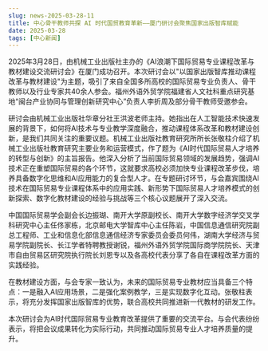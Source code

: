 ```yaml
---
slug: news-2025-03-28-11
title: 中心骨干教师共探 AI 时代国贸教育革新——厦门研讨会聚焦国家出版智库赋能
date: 2025-03-28
tags: [中心新闻]
---
```


<!-- ![](/img/news/2025-03-28-11.jpg) -->

<!-- 在此粘贴正文 -->

2025年3月28日，由机械工业出版社主办的《AI浪潮下国际贸易专业课程改革与教材建设交流研讨会》在厦门成功召开。本次研讨会以"以国家出版智库推动课程改革与教材建设"为主题，吸引了来自全国多所高校的国际贸易专业负责人、骨干教师以及行业专家共40余人参会。福州外语外贸学院福建省人文社科重点研究基地“闽台产业协同与管理创新研究中心”负责人李折周及部分骨干教师受邀参会。

研讨会由机械工业出版社华章分社王洪波老师主持。她指出在人工智能技术快速发展的背景下，如何将AI技术与专业教学深度融合，推动课程体系改革和教材建设创新，是我们共同关注的重要议题。机械工业出版社教育研究所所长张敬柱介绍了机械工业出版社教育研究主要业务和运营模式，作了题为《AI时代国际贸易人才培养的转型与创新》的主旨报告。他深入分析了当前国际贸易领域的发展趋势，强调AI技术正在重塑国际贸易的各个环节，这就要求高校必须加快专业课程改革步伐，培养具备数字化思维和AI应用能力的复合型人才。在专题研讨环节，与会嘉宾围绕AI技术在国际贸易专业课程体系中的应用实践、新形势下国际贸易人才培养模式的创新探索、数字化教材建设的经验与挑战等三个核心议题展开了深入交流。

中国国际贸易学会副会长边振瑚、南开大学原副校长、南开大学数字经济学交叉学科研究中心主任佟家栋，北京邮电大学智库中心主任陈岩，中国信息通信研究院副总工程师、工业和信息化部信息通信经济专家委员会委员何伟，湖南大学经济与贸易学院副院长、长江学者特聘教授谢锐，福州外语外贸学院国际商学院院长、天津市自由贸易区研究院执行院长刘恩专以及各高校代表分享了各自在课程改革方面的实践经验。

在教材建设方面，与会专家一致认为，未来的国际贸易专业教材应当具备三个特点：一是融入AI应用场景，二是强化案例教学，三是实现数字化互动。张敬柱表示，将充分发挥国家出版智库的优势，联合高校共同推进新一代教材的研发工作。

本次研讨会为AI时代国际贸易专业教育改革提供了重要的交流平台。与会代表纷纷表示，将把会议成果转化为实际行动，共同推动国际贸易专业人才培养质量的提升。
